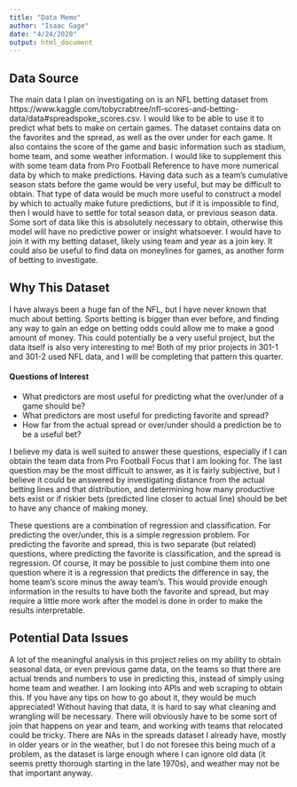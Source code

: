 ```yaml
---
title: "Data Memo"
author: "Isaac Gage"
date: "4/24/2020"
output: html_document
---
```


## Data Source

The main data I plan on investigating on is an NFL betting dataset from https://www.kaggle.com/tobycrabtree/nfl-scores-and-betting-data/data#spreadspoke_scores.csv. I would like to be able to use it to predict what bets to make on certain games. The dataset contains data on the favorites and the spread, as well as the over under for each game. It also contains the score of the game and basic information such as stadium, home team, and some weather information. I would like to supplement this with some team data from Pro Football Reference to have more numerical data by which to make predictions. Having data such as a team's cumulative season stats before the game would be very useful, but may be difficult to obtain. That type of data would be much more useful to construct a model by which to actually make future predictions, but if it is impossible to find, then I would have to settle for total season data, or previous season data. Some sort of data like this is absolutely necessary to obtain, otherwise this model will have no predictive power or insight whatsoever. I would have to join it with my betting dataset, likely using team and year as a join key. It could also be useful to find data on moneylines for games, as another form of betting to investigate. 

## Why This Dataset

I have always been a huge fan of the NFL, but I have never known that much about betting. Sports betting is bigger than ever before, and finding any way to gain an edge on betting odds could allow me to make a good amount of money. This could potentially be a very useful project, but the data itself is also very interesting to me! Both of my prior projects in 301-1 and 301-2 used NFL data, and I will be completing that pattern this quarter.

#### Questions of Interest

- What predictors are most useful for predicting what the over/under of a game should be?
- What predictors are most useful for predicting favorite and spread?
- How far from the actual spread or over/under should a prediction be to be a useful bet?

I believe my data is well suited to answer these questions, especially if I can obtain the team data from Pro Football Focus that I am looking for. The last question may be the most difficult to answer, as it is fairly subjective, but I believe it could be answered by investigating distance from the actual betting lines and that distribution, and determining how many productive bets exist or if riskier bets (predicted line closer to actual line) should be bet to have any chance of making money.

These questions are a combination of regression and classification. For predicting the over/under, this is a simple regression problem. For predicting the favorite and spread, this is two separate (but related) questions, where predicting the favorite is classification, and the spread is regression. Of course, it may be possible to just combine them into one question where it is a regression that predicts the difference in say, the home team's score minus the away team's. This would provide enough information in the results to have both the favorite and spread, but may require a little more work after the model is done in order to make the results interpretable.

## Potential Data Issues

A lot of the meaningful analysis in this project relies on my ability to obtain seasonal data, or even previous game data, on the teams so that there are actual trends and numbers to use in predicting this, instead of simply using home team and weather. I am looking into APIs and web scraping to obtain this. If you have any tips on how to go about it, they would be much appreciated! Without having that data, it is hard to say what cleaning and wrangling will be necessary. There will obviously have to be some sort of join that happens on year and team, and working with teams that relocated could be tricky. There are NAs in the spreads dataset I already have, mostly in older years or in the weather, but I do not foresee this being much of a problem, as the dataset is large enough where I can ignore old data (it seems pretty thorough starting in the late 1970s), and weather may not be that important anyway.
